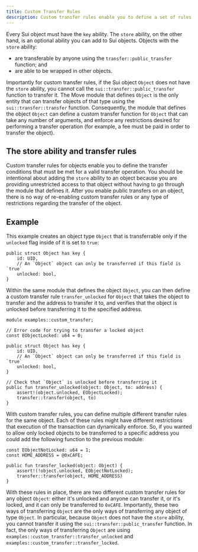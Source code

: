```yaml
---
title: Custom Transfer Rules
description: Custom transfer rules enable you to define a set of rules that must be met before Sui considers a transfer operation valid.
---
```


Every Sui object must have the `key` ability. The `store` ability, on the other hand, is an optional ability you can add to Sui objects. Objects with the `store` ability:

- are transferable by anyone using the `transfer::public_transfer` function; and
- are able to be wrapped in other objects.

Importantly for custom transfer rules, if the Sui object `Object` does not have the `store` ability, you cannot call the `sui::transfer::public_transfer` function to transfer it. The Move module that defines `Object` is the only entity that can transfer objects of that type using the `sui::transfer::transfer` function. Consequently, the module that defines the object `Object` can define a custom transfer function for `Object` that can take any number of arguments, and enforce any restrictions desired for performing a transfer operation (for example, a fee must be paid in order to transfer the object).

## The store ability and transfer rules

Custom transfer rules for objects enable you to define the transfer conditions that must be met for a valid transfer operation. You should be intentional about adding the `store` ability to an object because you are providing unrestricted access to that object without having to go through the module that defines it. After you enable public transfers on an object, there is no way of re-enabling custom transfer rules or any type of restrictions regarding the transfer of the object.

## Example

This example creates an object type `Object` that is transferrable only if the `unlocked` flag inside of it is set to `true`:

```move
public struct Object has key {
    id: UID,
    // An `Object` object can only be transferred if this field is `true`
    unlocked: bool,
}
```

Within the same module that defines the object `Object`, you can then define a custom transfer rule `transfer_unlocked` for `Object` that takes the object to transfer and the address to transfer it to, and verifies that the object is unlocked before transferring it to the specified address.

```move
module examples::custom_transfer;

// Error code for trying to transfer a locked object
const EObjectLocked: u64 = 0;

public struct Object has key {
    id: UID,
    // An `Object` object can only be transferred if this field is `true`
    unlocked: bool,
}

// Check that `Object` is unlocked before transferring it
public fun transfer_unlocked(object: Object, to: address) {
    assert!(object.unlocked, EObjectLocked);
    transfer::transfer(object, to)
}
```

With custom transfer rules, you can define multiple different transfer rules for the same object. Each of these rules might have different restrictions that execution of the transaction can dynamically enforce. So, if you wanted to allow only locked objects to be transferred to a specific address you could add the following function to the previous module:

```move
const EObjectNotLocked: u64 = 1;
const HOME_ADDRESS = @0xCAFE;

public fun transfer_locked(object: Object) {
    assert!(!object.unlocked, EObjectNotLocked);
    transfer::transfer(object, HOME_ADDRESS)
}
```

With these rules in place, there are two different custom transfer rules for any object `Object`: either it's unlocked and anyone can transfer it, or it's locked, and it can only be transferred to `0xCAFE`. Importantly, these two ways of transferring `Object` are the only ways of transferring any object of type `Object`. In particular, because `Object` does not have the `store` ability, you cannot transfer it using the `sui::transfer::public_transfer` function. In fact, the only ways of transferring `Object` are using `examples::custom_transfer::transfer_unlocked` and `examples::custom_transfer::transfer_locked`.
